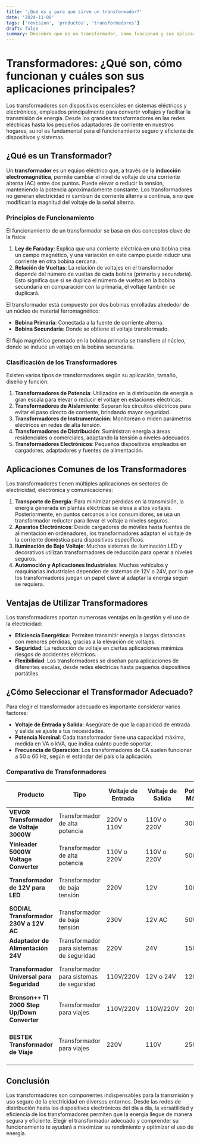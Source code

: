 ```yaml
---
title: '¿Qué es y para qué sirve un transformador?'
date: '2024-11-08'
tags: ['revision', 'productos', 'transformadores']
draft: false
summary: Descubre que es un transformador, como funcionan y sus aplicaciones.
---
```


# Transformadores: ¿Qué son, cómo funcionan y cuáles son sus aplicaciones principales?

Los transformadores son dispositivos esenciales en sistemas eléctricos y electrónicos, empleados principalmente para convertir voltajes y facilitar la transmisión de energía. Desde los grandes transformadores en las redes eléctricas hasta los pequeños adaptadores de corriente en nuestros hogares, su rol es fundamental para el funcionamiento seguro y eficiente de dispositivos y sistemas.

## ¿Qué es un Transformador?

Un **transformador** es un equipo eléctrico que, a través de la **inducción electromagnética**, permite cambiar el nivel de voltaje de una corriente alterna (AC) entre dos puntos. Puede elevar o reducir la tensión, manteniendo la potencia aproximadamente constante. Los transformadores no generan electricidad ni cambian de corriente alterna a continua, sino que modifican la magnitud del voltaje de la señal alterna.

### Principios de Funcionamiento

El funcionamiento de un transformador se basa en dos conceptos clave de la física:

1. **Ley de Faraday**: Explica que una corriente eléctrica en una bobina crea un campo magnético, y una variación en este campo puede inducir una corriente en otra bobina cercana.
2. **Relación de Vueltas**: La relación de voltajes en el transformador depende del número de vueltas de cada bobina (primaria y secundaria). Esto significa que si se duplica el número de vueltas en la bobina secundaria en comparación con la primaria, el voltaje también se duplicará.

El transformador está compuesto por dos bobinas enrolladas alrededor de un núcleo de material ferromagnético:

- **Bobina Primaria**: Conectada a la fuente de corriente alterna.
- **Bobina Secundaria**: Donde se obtiene el voltaje transformado.

El flujo magnético generado en la bobina primaria se transfiere al núcleo, donde se induce un voltaje en la bobina secundaria.

### Clasificación de los Transformadores

Existen varios tipos de transformadores según su aplicación, tamaño, diseño y función:

1. **Transformadores de Potencia**: Utilizados en la distribución de energía a gran escala para elevar o reducir el voltaje en estaciones eléctricas.
2. **Transformadores de Aislamiento**: Separan los circuitos eléctricos para evitar el paso directo de corriente, brindando mayor seguridad.
3. **Transformadores de Instrumentación**: Monitorean o miden parámetros eléctricos en redes de alta tensión.
4. **Transformadores de Distribución**: Suministran energía a áreas residenciales o comerciales, adaptando la tensión a niveles adecuados.
5. **Transformadores Electrónicos**: Pequeños dispositivos empleados en cargadores, adaptadores y fuentes de alimentación.

## Aplicaciones Comunes de los Transformadores

Los transformadores tienen múltiples aplicaciones en sectores de electricidad, electrónica y comunicaciones:

1. **Transporte de Energía**: Para minimizar pérdidas en la transmisión, la energía generada en plantas eléctricas se eleva a altos voltajes. Posteriormente, en puntos cercanos a los consumidores, se usa un transformador reductor para llevar el voltaje a niveles seguros.
2. **Aparatos Electrónicos**: Desde cargadores de móviles hasta fuentes de alimentación en ordenadores, los transformadores adaptan el voltaje de la corriente doméstica para dispositivos específicos.
3. **Iluminación de Bajo Voltaje**: Muchos sistemas de iluminación LED y decorativos utilizan transformadores de reducción para operar a niveles seguros.
4. **Automoción y Aplicaciones Industriales**: Muchos vehículos y maquinarias industriales dependen de sistemas de 12V o 24V, por lo que los transformadores juegan un papel clave al adaptar la energía según se requiera.

## Ventajas de Utilizar Transformadores

Los transformadores aportan numerosas ventajas en la gestión y el uso de la electricidad:

- **Eficiencia Energética**: Permiten transmitir energía a largas distancias con menores pérdidas, gracias a la elevación de voltajes.
- **Seguridad**: La reducción de voltaje en ciertas aplicaciones minimiza riesgos de accidentes eléctricos.
- **Flexibilidad**: Los transformadores se diseñan para aplicaciones de diferentes escalas, desde redes eléctricas hasta pequeños dispositivos portátiles.

## ¿Cómo Seleccionar el Transformador Adecuado?

Para elegir el transformador adecuado es importante considerar varios factores:

- **Voltaje de Entrada y Salida**: Asegúrate de que la capacidad de entrada y salida se ajuste a tus necesidades.
- **Potencia Nominal**: Cada transformador tiene una capacidad máxima, medida en VA o kVA, que indica cuánto puede soportar.
- **Frecuencia de Operación**: Los transformadores de CA suelen funcionar a 50 o 60 Hz, según el estándar del país o la aplicación.

### Comparativa de Transformadores

| **Producto**                                 | **Tipo**                                 | **Voltaje de Entrada** | **Voltaje de Salida** | **Potencia Máxima** | **Aplicación Principal**                       | **Características Adicionales**                                 | **Enlace de Compra** |
| -------------------------------------------- | ---------------------------------------- | ---------------------- | --------------------- | ------------------- | ---------------------------------------------- | --------------------------------------------------------------- | -------------------- |
| **VEVOR Transformador de Voltaje 3000W**     | Transformador de alta potencia           | 220V o 110V            | 110V o 220V           | 3000W               | Equipos de alta potencia                       | Protección contra sobrecarga                                    | Ver en Amazon        |
| **Yinleader 5000W Voltage Converter**        | Transformador de alta potencia           | 110V o 220V            | 110V o 220V           | 5000W               | Electrodomésticos grandes                      | Protección contra cortocircuitos                                | Ver en Amazon        |
| **Transformador de 12V para LED**            | Transformador de baja tensión            | 220V                   | 12V                   | 100W                | Iluminación LED (jardinería, decorativo)       | Especial para tiras LED y sistemas de iluminación               | Ver en Amazon        |
| **SODIAL Transformador 230V a 12V AC**       | Transformador de baja tensión            | 230V                   | 12V AC                | 50W                 | Iluminación halógena y LED                     | Compacto y eficiente para proyectos de baja potencia            | Ver en Amazon        |
| **Adaptador de Alimentación 24V**            | Transformador para sistemas de seguridad | 220V                   | 24V                   | 150W                | Cámaras de seguridad                           | Protección contra sobrecarga                                    | Ver en Amazon        |
| **Transformador Universal para Seguridad**   | Transformador para sistemas de seguridad | 110V/220V              | 12V o 24V             | 120W                | Sistemas de vigilancia                         | Compatible con diferentes equipos de seguridad                  | Ver en Amazon        |
| **Bronson++ TI 2000 Step Up/Down Converter** | Transformador para viajes                | 110V/220V              | 110V/220V             | 2000W               | Uso de dispositivos en el extranjero           | Portátil y ligero para viajar                                   | Ver en Amazon        |
| **BESTEK Transformador de Viaje**            | Transformador para viajes                | 220V                   | 110V                  | 250W                | Carga de dispositivos móviles en el extranjero | Incluye puertos USB y adaptadores para enchufes internacionales | Ver en Amazon        |

## Conclusión

Los transformadores son componentes indispensables para la transmisión y uso seguro de la electricidad en diversos entornos. Desde las redes de distribución hasta los dispositivos electrónicos del día a día, la versatilidad y eficiencia de los transformadores permiten que la energía llegue de manera segura y eficiente. Elegir el transformador adecuado y comprender su funcionamiento te ayudará a maximizar su rendimiento y optimizar el uso de energía.
